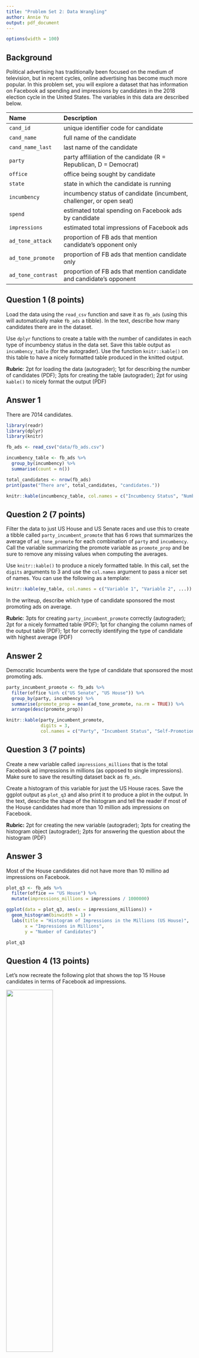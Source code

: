 ```yaml
---
title: "Problem Set 2: Data Wrangling"
author: Annie Yu
output: pdf_document
---
```



```r
options(width = 100)
```

## Background

Political advertising has traditionally been focused on the medium of television, but in recent cycles, online advertising has become much more popular. In this problem set, you will explore a dataset that has information on Facebook ad spending and impressions by candidates in the 2018 election cycle in the United States. The variables in this data are described below. 



| Name               | Description                                                          |
|:-------------------|:---------------------------------------------------------------------|
| `cand_id`          | unique identifier code for candidate                                 |
| `cand_name`        | full name of the candidate                                           |
| `cand_name_last`   | last name of the candidate                                           |
| `party`            | party affiliation of the candidate (R = Republican, D = Democrat)    |
| `office`           | office being sought by candidate                                     |
| `state`            | state in which the candidate is running                              |
| `incumbency`       | incumbency status of candidate (incumbent, challenger, or open seat) |
| `spend`            | estimated total spending on Facebook ads by candidate                |
| `impressions`      | estimated total impressions of Facebook ads                          |
| `ad_tone_attack`   | proportion of FB ads that mention candidate's opponent only          |
| `ad_tone_promote`  | proportion of FB ads that mention candidate only                     |
| `ad_tone_contrast` | proportion of FB ads that mention candidate and candidate's opponent |




\newpage

## Question 1 (8 points)

Load the data using the `read_csv` function and save it as `fb_ads` (using this will automatically make `fb_ads` a tibble). In the text, describe how many candidates there are in the dataset. 

Use `dplyr` functions to create a table with the number of candidates in each type of incumbency status in the data set. Save this table output as `incumbency_table` (for the autograder). Use the function `knitr::kable()` on this table to have a nicely formatted table produced in the knitted output. 

 **Rubric**: 2pt for loading the data (autograder); 1pt for describing the number of candidates (PDF); 3pts for creating the table (autograder); 2pt for using `kable()` to nicely format the output (PDF)
 


## Answer 1

There are 7014 candidates. 

```r
library(readr)
library(dplyr)
library(knitr)

fb_ads <- read_csv("data/fb_ads.csv")

incumbency_table <- fb_ads %>%
  group_by(incumbency) %>%
  summarise(count = n())

total_candidates <- nrow(fb_ads)
print(paste("There are", total_candidates, "candidates."))

knitr::kable(incumbency_table, col.names = c("Incumbency Status", "Number of Candidates"))
```


\newpage

## Question 2 (7 points)

Filter the data to just US House and US Senate races and use this to create a tibble called `party_incumbent_promote` that has 6 rows that summarizes the average of `ad_tone_promote` for each combination of `party` and `incumbency`. Call the variable summarizing the promote variable as `promote_prop` and be sure to remove any missing values when computing the averages. 

Use `knitr::kable()` to produce a nicely formatted table. In this call, set the `digits` arguments to 3 and use the `col.names` argument to pass a nicer set of names. You can use the following as a template:

```r
knitr::kable(my_table, col.names = c("Variable 1", "Variable 2", ...))
```

In the writeup, describe which type of candidate sponsored the most promoting ads on average. 

 **Rubric**: 3pts for creating `party_incumbent_promote` correctly (autograder); 2pt for a nicely formatted table (PDF); 1pt for changing the column names of the output table (PDF); 1pt for correctly identifying the type of candidate with highest average (PDF)

## Answer 2

Democratic Incumbents were the type of candidate that sponsored the most promoting ads. 

```r
party_incumbent_promote <- fb_ads %>%
  filter(office %in% c("US Senate", "US House")) %>%
  group_by(party, incumbency) %>%
  summarise(promote_prop = mean(ad_tone_promote, na.rm = TRUE)) %>%
  arrange(desc(promote_prop))

knitr::kable(party_incumbent_promote, 
             digits = 3, 
             col.names = c("Party", "Incumbent Status", "Self-Promotion Ad Proportion"))

```



\newpage

## Question 3 (7 points)


Create a new variable called `impressions_millions` that is the total Facebook ad impressions in millions (as opposed to single impressions). Make sure to save the resulting dataset back as `fb_ads`.

Create a histogram of this variable for just the US House races. Save the ggplot output as `plot_q3` and also print it to produce a plot in the output. In the text, describe the shape of the histogram and tell the reader if most of the House candidates had more than 10 million ads impressions on Facebook. 

 **Rubric:** 2pt for creating the new variable (autograder); 3pts for creating the histogram object (autograder); 2pts for answering the question about the histogram (PDF)

## Answer 3

Most of the House candidates did not have more than 10 millino ad impressions on Facebook. 


```r
plot_q3 <- fb_ads %>%
  filter(office == "US House") %>%
  mutate(impressions_millions = impressions / 1000000)

ggplot(data = plot_q3, aes(x = impressions_millions)) +
  geom_histogram(binwidth = 1) +
  labs(title = "Histogram of Impressions in the Millions (US House)", 
       x = "Impressions in Millions",
       y = "Number of Candidates")

plot_q3

```


\newpage

## Question 4 (13 points)

Let's now recreate the following plot that shows the top 15 House candidates in terms of Facebook ad impressions. 

![](figures/house-spenders.png){width="50%"}

You should save the `ggplot` output as `fb_top_plot`. You should also write `fb_top_plot` on its own line in the chunk to produce the actual plot. The key features of this graph that you should replicate for the autograder are:

- The barplot should have candidate last names on the y-axis and the `impressions_millions` variable from question 3 on the x-axis. 
- The data feeding into the `ggplot` call should only have US House candidates and only the candidates with the highest 15 `impressions_millions` values. 
- The y-axis should be ordered in ascending values of `impressions_millions` so that the lowest values are at the bottom. You may want to manipulate `cand_name_last` to achieve this. 
- The fill color of the bar plot should be mapped to the `party` variable (but not globally!). 

You do not need to exactly match the labels, but you should have informative labels. The color does not need to match, but if you want to change the fill colors, you can use the `scale_fill_manual(values = c(R = "red", D = "blue"))` function (where you can change the red and blue to whatever you want). 

 **Rubric:** 3pts for correct axes (autograder); 3pts for correct data fed into `ggplot` (autograder); 3pts for the correct ordering of the y-axis (PDF); 3pts for fill being mapped to `party` (autograder); 1pt for plot being in knitted output and having informative labels (PDF)

## Answer 4


```r
library(ggplot2)
library(dplyr)

top_candidates <- fb_ads |> 
  filter(office == "US House") |> 
  mutate(impressions_millions = impressions / 1000000) |> 
  arrange(desc(impressions_millions)) |> 
  slice_head(n = 15) |> 
  mutate(cand_name_last = factor(cand_name_last, levels = cand_name_last[order(impressions_millions)])) 

fb_top_plot <- ggplot(data = top_candidates, aes(x = impressions_millions, y = cand_name_last, fill = party)) +
  geom_bar(stat = "identity") +
  labs(title = "Top 15 US House Candidates by Facebook Ad Impressions",
       x = "Impressions (in Millions)",
       y = "Candidate Last Name",
       fill = "Party") + 
  scale_fill_manual(values = c(R = "red", D = "blue")) +  
  theme_minimal()


fb_top_plot

```




\newpage



# Code

```r

```
